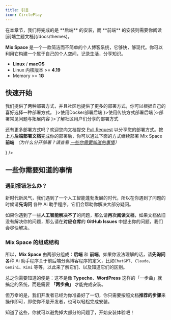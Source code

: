 ```yaml
---
title: 引言
icon: CirclePlay
---
```


<Callout type="warn">
在本章节，我们将完成的是 **后端** 的安装，而 **前端** 的安装则需要你阅读 [前端主题文档](/docs/themes)。
</Callout>

**Mix Space** 是一个一款简洁而不简单的个人博客系统，它够快，够现代。你可以利用它构建一个属于自己的个人空间，记录生活，分享知识。

 
<Accordions>
<Accordion title="系统要求">
 
- **Linux** / **macOS**
- Linux 内核版本 >= **4.19**
- Memory >= **1G**
 
</Accordion>
</Accordions>

## 快速开始

<Callout type="info">
我们提供了两种部署方式，并且社区也提供了更多的部署方式，你可以根据自己的喜好选择一种部署方式。
</Callout>


<Cards>
  <Card title="Docker 部署" href="/docs/core/docker" icon={<Container />}>使用Docker部署后端</Card>
  <Card title="进阶部署" href="/docs/core/advanced" icon={<Pickaxe />}>使用传统方式部署后端</Card>
  <Card title="拓展内容" href="/docs/core/extra" icon={<Ellipsis />}>部署常见问题与拓展内容</Card>
  <Card title="社区分享" href="/docs/core/community" icon={<Share2 />}>了解社区用户们分享的部署方式</Card>
</Cards>

还有更多部署方式吗？欢迎您向文档提交 [Pull Request](https://github.com/mx-space/docs/pulls) 以分享您的部署方式。按上方**后端部署文档**完成你的部署后，你可以通过下面的方式继续部署 Mix Space **前端** *（为什么分开部署？请查看 [一些你需要知道的事情](#一些你需要知道的事情)）*

<Cards>
  <Card title="浏览前端主题" href="/docs/themes" icon={<Paintbrush />} />
</Cards>

## 一些你需要知道的事情

### 遇到报错怎么办？

新时代新风气，我们遇到了一个人工智能蓬勃发展的时代，所以在你遇到了问题的时候请**先询问** 各种 Ai 助手程序，它们会帮助你解决大部分疑问。

如果你遇到了一些**人工智能解决不了**的问题，那么请**再次阅读文档**，如果文档依旧没有解决你的问题，那么请在**对应仓库**的 **GitHub Issues** 中提出你的问题，我们会尽快解决。

### Mix Space 的组成结构


<Files>
  <Folder name="Mix Space 系统结构" defaultOpen>
    <Folder name="后端（一般也称为「服务端、Server 端」）" />
    <Folder name="前端（一般也称为「客户端、网页端、Web 端」）" />
  </Folder>
</Files>

所以，**Mix Space** 由两部分组成：**后端** 和 **前端**。如果你没法理解的话，请**先询问** 各种 Ai 助手程序关于前后端分离博客程序的定义，比如`ChatGPT`、`Claude`、`Gemini`、`Kimi` 等等，以此来了解它们、以及知道它们的区别。

总之你需要知道的便是：这不是像 **Typecho**、**WordPress** 这样的「一步曲」就搞定的系统，而是需要 **「两步曲」** 才能完成安装。

但万幸的是，我们开发者已经为你准备好了一切，你只需要按照文档**推荐的步骤**来操作即可，即使你不是开发者，也可以轻松完成安装。

知道了这些，你就可以避免掉大部分的问题了，开始安装体验吧！
